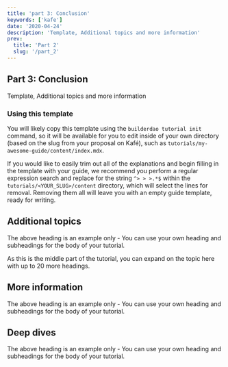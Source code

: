```yaml
---
title: 'part 3: Conclusion'
keywords: ['kafe']
date: '2020-04-24'
description: 'Template, Additional topics and more information'
prev:
  title: 'Part 2'
  slug: '/part_2'
---
```


## Part 3: Conclusion

Template, Additional topics and more information

### Using this template

You will likely copy this template using the `builderdao tutorial init` command, so it will be available for you to edit
inside of your own directory (based on the slug from your proposal on Kafé), such as `tutorials/my-awesome-guide/content/index.mdx`.

If you would like to easily trim out all of the explanations and begin filling in the template with your guide,
we recommend you perform a regular expression search and replace for the string `^> > >.*$` within the `tutorials/<YOUR_SLUG>/content` directory,
which will select the lines for removal. Removing them all will leave you with an empty guide template, ready for writing.

## Additional topics

The above heading is an example only - You can use your own heading and subheadings for the body of your tutorial.

As this is the middle part of the tutorial, you can expand on the topic here with up to 20 more headings.

## More information

The above heading is an example only - You can use your own heading and subheadings for the body of your tutorial.

## Deep dives

The above heading is an example only - You can use your own heading and subheadings for the body of your tutorial.
